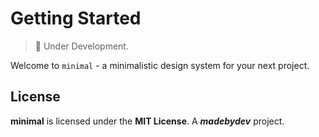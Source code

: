 
<Meta title="Getting Started" />

# Getting Started

> 🚧 Under Development.

Welcome to `minimal` - a minimalistic design system for your next project.

## License

**minimal** is licensed under the **MIT License**. A **_madebydev_** project.
